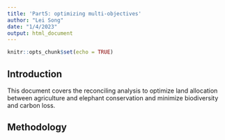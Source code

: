 ```yaml
---
title: 'Part5: optimizing multi-objectives'
author: "Lei Song"
date: "1/4/2023"
output: html_document
---
```


```r
knitr::opts_chunk$set(echo = TRUE)
```

## Introduction

This document covers the reconciling analysis to optimize land allocation between agriculture and elephant conservation and minimize biodiversity and carbon loss.

## Methodology
